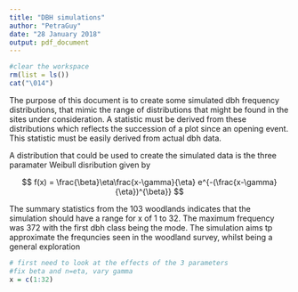 ```yaml
---
title: "DBH simulations"
author: "PetraGuy"
date: "28 January 2018"
output: pdf_document
---
```


```r
#clear the workspace
rm(list = ls())
cat("\014")
```

The purpose of this document is to create some simulated dbh frequency distributions, that mimic the range of distributions that might be found in the sites under consideration. A statistic must be derived from these distributions which reflects the succession of a plot since an opening event. This statistic must be easily derived from actual dbh data.

A distribution that could be used to create the simulated data is the three paramater Weibull disribution given by

$$ f(x) = \frac{\beta}\eta\frac{x-\gamma}{\eta} e^{-(\frac{x-\gamma}{\eta})^{\beta}} $$

The summary statistics from the 103 woodlands indicates that the simulation should have a range for x of 1 to 32. The maximum frequency was 372 with the first dbh class being the mode. 
The simulation aims tp approximate the frequncies seen in the woodland survey, whilst being a general exploration
```r
# first need to look at the effects of the 3 parameters
#fix beta and n=eta, vary gamma 
x = c(1:32)


```



